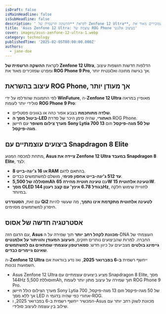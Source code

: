 ```yaml
---
isDraft: false
isMainHeadline: false
isSubHeadline: false
description: ' לקראת **ההשקה הרשמית של Zenfone 12 Ultra**, הדלפות חדשות חושפות עיצוב ומפרט שמזכירים מאוד את **ROG Phone 9 Pro**, אך בגישה מתונה ואלגנטית י'
title: 'Asus Zenfone 12 Ultra: עוצמה של ROG Phone בעיצוב אלגנטי'
cover: images/asus-zenfone-12-ultra-1.webp
category: technology
publishedTime: '2025-02-05T00:00:00.000Z'
authors:
  - jane-doe
---
```


לקראת **ההשקה הרשמית של Zenfone 12 Ultra**, הדלפות חדשות חושפות עיצוב ומפרט שמזכירים מאוד את **ROG Phone 9 Pro**, אך בגישה מתונה ואלגנטית יותר.

## **עיצוב בהשראת ROG Phone, אך מעודן יותר**

לפי התמונות שהודלפו על ידי **WinFuture**, ה-**Zenfone 12 Ultra** מאופיין במראה סולידי יותר לעומת **ROG Phone 9 Pro**:

- **שלדה מתוחכמת** בצבע אפור כהה או בגוונים פסטליים.
- **ביטול מסך ה-LED האחורי**, שהיה סימן היכר של סדרת ROG Phone.
- **מערך צילום משופר** עם חיישן **Sony Lytia 700 של 50 מגה-פיקסל** וזום **13 מגה-פיקסל**.

## **ביצועים עוצמתיים עם Snapdragon 8 Elite**

מתחת למכסה המנוע, **Asus ציידה את Zenfone 12 Ultra במעבד Snapdragon 8 Elite**, לצד:

- **8 או 16 ג'יגה-בייט RAM** בהתאם לדגם.
- **עד 512 ג'יגה-בייט אחסון פנימי**, מושלם למשתמשים כבדים.
- **סוללה של 5,500mAh** עם **טעינה חוטית מהירה 65W** ו**טעינה אלחוטית 15W**.
- **מסך OLED בגודל 6.78 אינץ' עם קצב רענון 144Hz**, לחוויית שימוש חלקה במיוחד.

עם זאת, **הסטנדרט Qi2 לטעינה אלחוטית מתקדמת אינו נתמך**, מה שעשוי להיות חיסרון למשתמשים מסוימים.

## **אסטרטגיה חדשה של אסוס**

עם הדגם הזה, **Asus מכוונת לקהל רחב יותר** תוך שמירה על ה-DNA העוצמתי של החברה. למרות שהביצועים נותרים חזקים, **העיצוב המעודן והוויתור על אלמנטים גיימינג בולטים** מצביעים על כיוון חדש: **סמארטפון עוצמתי שמתאים גם למשתמשים שאינם גיימרים כבדים**.

ה-**Zenfone 12 Ultra** ייחשף רשמית **ב-6 בפברואר 2025**, ואז נדע בוודאות אם השמועות נכונות.

- Asus Zenfone 12 Ultra מציע ביצועים עוצמתיים עם Snapdragon 8 Elite, מסך 144Hz וסוללת 5,500mAh, תוך שמירה על עיצוב מתון יותר לעומת ROG Phone 9 Pro.
- מערך הצילום כולל חיישן Sony Lytia 700 של 50 מגה-פיקסל וזום 13 מגה-פיקסל, אך ללא מסך LED אחורי כפי שהיה בדגמי ה-ROG.
- המכשיר ייחשף רשמית ב-6 בפברואר 2025, ו-Asus מכוונת לשוק רחב יותר עם שילוב בין עוצמה לעיצוב סולידי.
